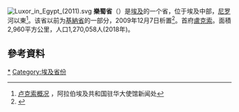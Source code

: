 {{noteTA
|1= zh:盧克索; zh-cn:卢克索;zh-hk:樂蜀;zh-tw:路克索;
}}
[[File:Luxor_in_Egypt_(2011).svg|right]]
'''樂蜀省'''（{{lang-ar|محافظة الأقصر|}}）是[[埃及|埃及]]的一个省，位于埃及中部，[[尼罗|尼罗]]河以東<ref>[http://www.egyptinfo.org.cn/egypt_sino_africa/yg_img/yc-32.html 卢克索概况] {{webarchive|url=https://web.archive.org/web/20150402090635/http://www.egyptinfo.org.cn/egypt_sino_africa/yg_img/yc-32.html |date=2015-04-02 }}，阿拉伯埃及共和国驻华大使馆新闻处</ref>。该省以前为[[基納省|基納省]]的一部分，2009年12月7日析置<ref>{{cite news
 |publisher=[[埃及每日新聞|埃及每日新聞]] 
 |date=2008年12月7日 
 |title=Luxor announced Egypt's 29th governorate 
 |url=http://www.thedailynewsegypt.com/article.aspx?ArticleID=26302 
 |deadurl=yes 
 |archiveurl=https://web.archive.org/web/20100213171023/http://thedailynewsegypt.com/article.aspx?ArticleID=26302 
 |archivedate=2010年2月13日 
}}</ref>。首府[[盧克索|盧克索]]。面積2,960平方公里，人口1,270,058人(2018年)。

== 參考資料 ==
{{reflist}}
{{Egypt}}

[[Category:路克索省|*]]
[[Category:埃及省份|Category:埃及省份]]
